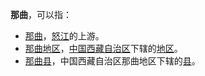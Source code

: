 '''那曲'''，可以指：
* [[那曲|那曲]]，[[怒江|怒江]]的上游。
* [[那曲地区|那曲地区]]，[[中国|中国]][[西藏自治区|西藏自治区]]下辖的[[地区|地区]]。
* [[那曲县|那曲县]]，中国西藏自治区那曲地区下辖的[[县|县]]。
{{disambig|cat=二字中國地名消歧義}}